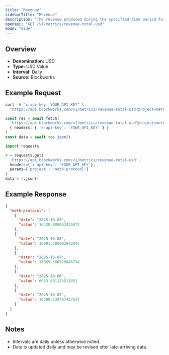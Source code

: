 ```yaml
---
title: "Revenue"
sidebarTitle: "Revenue"
description: "The revenue produced during the specified time period for given project."
openapi: "GET /v1/metrics/revenue-total-usd"
mode: "wide"
---
```


## Overview

- **Denomination:** USD
- **Type:** USD Value
- **Interval:** Daily
- **Source:** Blockworks

## Example Request

<CodeGroup>

```bash cURL
curl -H "x-api-key: YOUR_API_KEY" \
  "https://api.blockworks.com/v1/metrics/revenue-total-usd?project=meth-protocol"
```

```typescript TypeScript
const res = await fetch(
  'https://api.blockworks.com/v1/metrics/revenue-total-usd?project=meth-protocol',
  { headers: { 'x-api-key': 'YOUR_API_KEY' } }
)
const data = await res.json()
```

```python Python
import requests

r = requests.get(
  'https://api.blockworks.com/v1/metrics/revenue-total-usd',
  headers={'x-api-key': 'YOUR_API_KEY'},
  params={'project': 'meth-protocol'}
)
data = r.json()
```

</CodeGroup>

## Example Response

```json
{
  "meth-protocol": [
    {
      "date": "2025-10-09",
      "value": 10420.980062455872
    },
    {
      "date": "2025-10-08",
      "value": 10991.286092042845
    },
    {
      "date": "2025-10-07",
      "value": 17359.380528846254
    },
    {
      "date": "2025-10-06",
      "value": 6053.891124511851
    },
    {
      "date": "2025-10-05",
      "value": 10209.530787457627
    }
  ]
}
```

## Notes
- Intervals are daily unless otherwise noted.
- Data is updated daily and may be revised after late-arriving data.